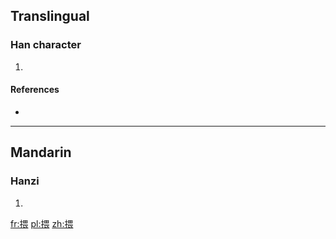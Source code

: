 ==Translingual==

===Han character===
{{Han char|rn=64|rad=手|as=09|sn=12|four=5603<sub>2</sub>|canj=手田一女 (QWMV)}}

# {{defn|Han|sort=手09}}

====References====
* {{Han ref|kx=0441.130|dkj=12335|dj=0792.080|hdz=31917.010|uh=63CB|ud=25547|bh=D96D|bd=55661}}

----

==Mandarin==

===Hanzi===
{{cmn-hanzi|pin=[[wēi]] ([[wei1]])|wg=wei<sup>1</sup>}}

# {{defn|lang=cmn|sort=手09}}

[[fr:揋]]
[[pl:揋]]
[[zh:揋]]